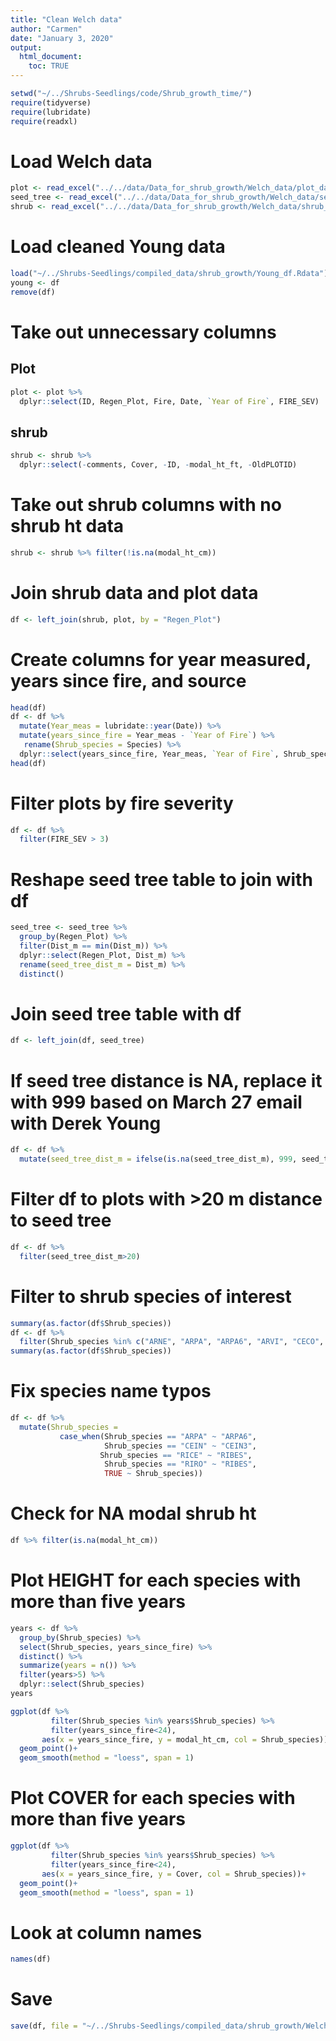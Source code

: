 ```yaml
---
title: "Clean Welch data"
author: "Carmen"
date: "January 3, 2020"
output: 
  html_document:
    toc: TRUE
---
```


```r
setwd("~/../Shrubs-Seedlings/code/Shrub_growth_time/")
require(tidyverse)
require(lubridate)
require(readxl)
```

# Load Welch data
```r
plot <- read_excel("../../data/Data_for_shrub_growth/Welch_data/plot_data_RegenDatabase_1_13_16_updatedDates.xlsx") 
seed_tree <- read_excel("../../data/Data_for_shrub_growth/Welch_data/seed_tree_RegenDatabase_1_13_16_updatedDates.xlsx") 
shrub <- read_excel("../../data/Data_for_shrub_growth/Welch_data/shrub_regen_RegenDatabase_1_13_16_updatedDates.xlsx") 
```

# Load cleaned Young data
```r
load("~/../Shrubs-Seedlings/compiled_data/shrub_growth/Young_df.Rdata")
young <- df
remove(df)
```

# Take out unnecessary columns

## Plot
```r
plot <- plot %>% 
  dplyr::select(ID, Regen_Plot, Fire, Date, `Year of Fire`, FIRE_SEV)
```

## shrub
```r
shrub <- shrub %>% 
  dplyr::select(-comments, Cover, -ID, -modal_ht_ft, -OldPLOTID)
```

# Take out shrub columns with no shrub ht data
```r
shrub <- shrub %>% filter(!is.na(modal_ht_cm))
```

# Join shrub data and plot data
```r
df <- left_join(shrub, plot, by = "Regen_Plot")
```

# Create columns for year measured, years since fire, and source
```r
head(df)
df <- df %>% 
  mutate(Year_meas = lubridate::year(Date)) %>% 
  mutate(years_since_fire = Year_meas - `Year of Fire`) %>% 
   rename(Shrub_species = Species) %>% 
  dplyr::select(years_since_fire, Year_meas, `Year of Fire`, Shrub_species, everything())
head(df)
```

# Filter plots by fire severity
```r
df <- df %>% 
  filter(FIRE_SEV > 3)
```

# Reshape seed tree table to join with df
```r
seed_tree <- seed_tree %>% 
  group_by(Regen_Plot) %>% 
  filter(Dist_m == min(Dist_m)) %>% 
  dplyr::select(Regen_Plot, Dist_m) %>% 
  rename(seed_tree_dist_m = Dist_m) %>% 
  distinct()
```

# Join seed tree table with df
```r
df <- left_join(df, seed_tree)
```

# If seed tree distance is NA, replace it with 999 based on March 27 email with Derek Young
```r
df <- df %>% 
  mutate(seed_tree_dist_m = ifelse(is.na(seed_tree_dist_m), 999, seed_tree_dist_m))
```

# Filter df to plots with >20 m distance to seed tree
```r
df <- df %>% 
  filter(seed_tree_dist_m>20)
```

# Filter to shrub species of interest
```r
summary(as.factor(df$Shrub_species))
df <- df %>% 
  filter(Shrub_species %in% c("ARNE", "ARPA", "ARPA6", "ARVI", "CECO", "CEIN","CEIN3", "CEPR", "CHFO", "CHSE11", "PREM", "QUVA", "RIBES", "RICE", "RIRO", "SYMO"))
summary(as.factor(df$Shrub_species))
```

# Fix species name typos
```r
df <- df %>% 
  mutate(Shrub_species = 
           case_when(Shrub_species == "ARPA" ~ "ARPA6",
                     Shrub_species == "CEIN" ~ "CEIN3",
                    Shrub_species == "RICE" ~ "RIBES",
                     Shrub_species == "RIRO" ~ "RIBES",
                     TRUE ~ Shrub_species))
```

# Check for NA modal shrub ht
```r
df %>% filter(is.na(modal_ht_cm))
```

# Plot HEIGHT for each species with more than five years
```r
years <- df %>% 
  group_by(Shrub_species) %>% 
  select(Shrub_species, years_since_fire) %>% 
  distinct() %>% 
  summarize(years = n()) %>% 
  filter(years>5) %>% 
  dplyr::select(Shrub_species)
years
```

```r
ggplot(df %>% 
         filter(Shrub_species %in% years$Shrub_species) %>%
         filter(years_since_fire<24), 
       aes(x = years_since_fire, y = modal_ht_cm, col = Shrub_species))+
  geom_point()+
  geom_smooth(method = "loess", span = 1)

```

# Plot COVER for each species with more than five years
```r
ggplot(df %>% 
         filter(Shrub_species %in% years$Shrub_species) %>%
         filter(years_since_fire<24), 
       aes(x = years_since_fire, y = Cover, col = Shrub_species))+
  geom_point()+
  geom_smooth(method = "loess", span = 1)
```

# Look at column names
```r
names(df)
```


# Save
```r
save(df, file = "~/../Shrubs-Seedlings/compiled_data/shrub_growth/Welch_df.Rdata")
```
